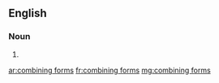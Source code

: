 ==English==

===Noun===
{{head|en}}

# {{plural of|combining form}}

[[ar:combining forms]]
[[fr:combining forms]]
[[mg:combining forms]]